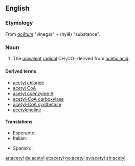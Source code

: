 ==English==

===Etymology===
From {{etyl|la}} ''[[acetum|acētum]]'' "vinegar" + {{etyl|grc}} ''{{polytonic|[[ὕλη]]}}'' (hylē) "substance".

===Noun===
{{en-noun}}

# {{organic chemistry}} The [[univalent]] [[radical]] CH<sub>3</sub>CO- derived from [[acetic acid]].

====Derived terms====
* [[acetyl chloride]]
* [[acetyl CoA]]
* [[acetyl coenzyme A]]
* [[acetyl-CoA carboxylase]]
* [[acetyl-CoA synthetase]]
* [[acetylcholine]]

====Translations====
{{trans-top|univalent radical}}
* Esperanto: {{t|eo|acetilo}}
* Italian: {{t-|it|acetile|m}}
{{trans-mid}}
* Spanish: {{t-|es|acetil|m}}, {{t-|es|acetilo|m}}
{{trans-bottom}}

[[ar:acetyl]]
[[de:acetyl]]
[[et:acetyl]]
[[no:acetyl]]
[[sv:acetyl]]
[[zh:acetyl]]